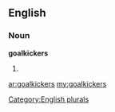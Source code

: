==English==

===Noun===
'''goalkickers'''

# {{plural of|[[goalkicker]]}}

[[Category:English plurals]]

[[ar:goalkickers]]
[[my:goalkickers]]